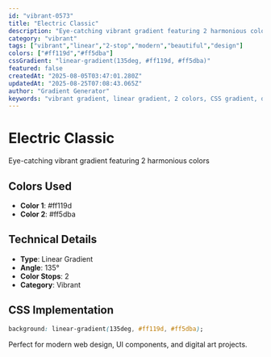 ```yaml
---
id: "vibrant-0573"
title: "Electric Classic"
description: "Eye-catching vibrant gradient featuring 2 harmonious colors"
category: "vibrant"
tags: ["vibrant","linear","2-stop","modern","beautiful","design"]
colors: ["#ff119d","#ff5dba"]
cssGradient: "linear-gradient(135deg, #ff119d, #ff5dba)"
featured: false
createdAt: "2025-08-05T03:47:01.280Z"
updatedAt: "2025-08-25T07:08:43.065Z"
author: "Gradient Generator"
keywords: "vibrant gradient, linear gradient, 2 colors, CSS gradient, design, #ff119d, #ff5dba"
---
```


# Electric Classic

Eye-catching vibrant gradient featuring 2 harmonious colors

## Colors Used
- **Color 1**: #ff119d
- **Color 2**: #ff5dba

## Technical Details
- **Type**: Linear Gradient
- **Angle**: 135°
- **Color Stops**: 2
- **Category**: Vibrant

## CSS Implementation
```css
background: linear-gradient(135deg, #ff119d, #ff5dba);
```

Perfect for modern web design, UI components, and digital art projects.
